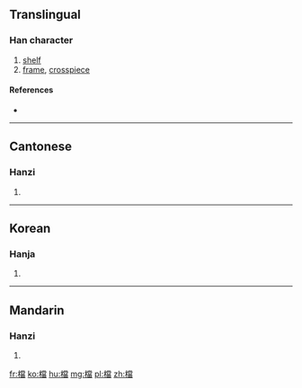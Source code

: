 {{also|档}}
==Translingual==

===Han character===
{{Han char|rn=75|rad=木|as=13|sn=17|four=4997<sub>7</sub>|canj=木火月田 (DFBW)}}

# [[shelf]]
# [[frame]], [[crosspiece]]

====References====
* {{Han ref|kx=0556.330|dkj=15665|dj=0946.080|hdz=21301.080|uh=6A94|ud=27284|bh=C0C9|bd=49353}}

----

==Cantonese==

===Hanzi===
{{yue-hanzi|jyut=|y=dong2, dong3|sim=档}}

# {{defn|lang=yue|sort=木13}}

----

==Korean==

===Hanja===
{{ko-hanja|hangeul=당|eumhun=|rv=dang|mr=tang|y=tang}}

# {{defn|lang=ko|sort=木13}}

----

==Mandarin==

===Hanzi===
{{cmn-hanzi|sim=档|pin=[[dǎng]] ([[dang3]])|wg=tang<sup>3</sup>}}

# {{defn|lang=cmn|sort=木13}}

[[fr:檔]]
[[ko:檔]]
[[hu:檔]]
[[mg:檔]]
[[pl:檔]]
[[zh:檔]]